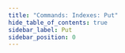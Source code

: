 ```yaml
---
title: "Commands: Indexes: Put"
hide_table_of_contents: true
sidebar_label: Put
sidebar_position: 0
---
```





<LanguageSwitcher supportedLanguages={supportedLanguages} />

<LanguageContent language="csharp">
   <PutCsharp />
</LanguageContent>

<LanguageContent language="java">
   <PutJava />
</LanguageContent>

<LanguageContent language="http">
   <PutHttp />
</LanguageContent>


<!---
- [How to reset index?](../../../client-api/commands/indexes/how-to/reset-index)
- [GetIndex](../../../client-api/commands/indexes/get)
- [DeleteIndex](../../../client-api/commands/indexes/delete)

-->